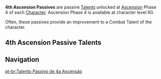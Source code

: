 {{Terminology Infobox
|type         = Passive Talents
}}
'''4th Ascension Passives''' are passive [[Talents]] unlocked at [[Characters#Ascensions|Ascension]] Phase 4 of each [[Character]]. Ascension Phase 4 is available at character level 60.

Often, these passives provide an improvement to a Combat Talent of the character.

==4th Ascension Passive Talents==
{{Talents_by_Category_Table|4th Ascension Passives|notype=1}}

==Navigation==
{{Talent Type Navbox}}

[[Category:4th Ascension Passives| ]]

[[pt-br:Talento Passivo de 4a Ascensão]]